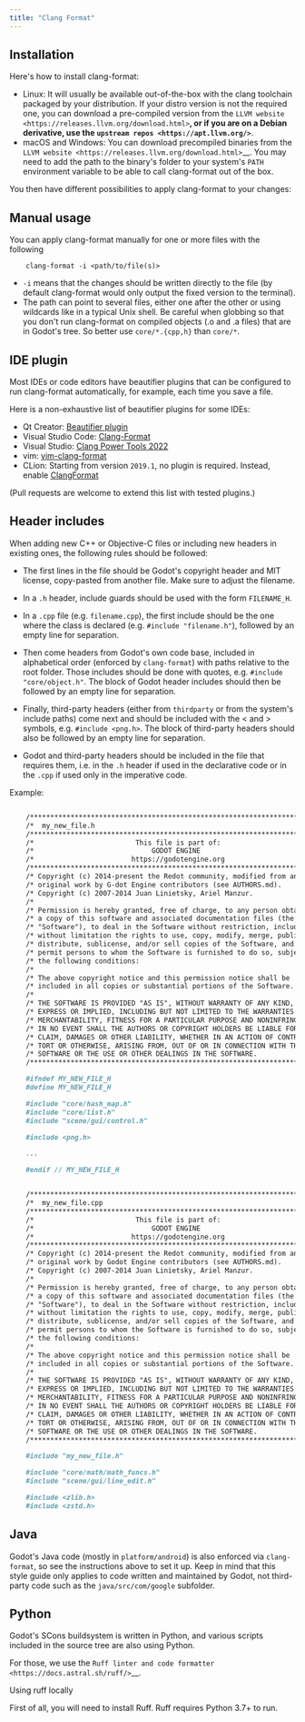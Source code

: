 ```yaml
---
title: "Clang Format"
---
```


## Installation


Here's how to install clang-format:

- Linux: It will usually be available out-of-the-box with the clang toolchain
packaged by your distribution. If your distro version is not the required one,
you can download a pre-compiled version from the
`LLVM website <https://releases.llvm.org/download.html>`__, or if you are on
a Debian derivative, use the `upstream repos <https://apt.llvm.org/>`__.
- macOS and Windows: You can download precompiled binaries from the
`LLVM website <https://releases.llvm.org/download.html>`__. You may need to add
the path to the binary's folder to your system's ``PATH`` environment
variable to be able to call clang-format out of the box.

You then have different possibilities to apply clang-format to your changes:

## Manual usage

You can apply clang-format manually for one or more files with the following
```astro
    clang-format -i <path/to/file(s)>
```
- ``-i`` means that the changes should be written directly to the file (by
default clang-format would only output the fixed version to the terminal).
- The path can point to several files, either one after the other or using
wildcards like in a typical Unix shell. Be careful when globbing so that
you don't run clang-format on compiled objects (.o and .a files) that are
in Godot's tree. So better use ``core/*.{cpp,h}`` than ``core/*``.


## IDE plugin

Most IDEs or code editors have beautifier plugins that can be configured to run
clang-format automatically, for example, each time you save a file.

Here is a non-exhaustive list of beautifier plugins for some IDEs:

- Qt Creator: [Beautifier plugin](https://doc.qt.io/qtcreator/creator-beautifier.html)
- Visual Studio Code: [Clang-Format](https://marketplace.visualstudio.com/items?itemName=xaver.clang-format)
- Visual Studio: [Clang Power Tools 2022](https://marketplace.visualstudio.com/items?itemName=caphyon.ClangPowerTools2022)
- vim: [vim-clang-format](https://github.com/rhysd/vim-clang-format)
- CLion: Starting from version ``2019.1``, no plugin is required. Instead, enable
[ClangFormat](https://www.jetbrains.com/help/clion/clangformat-as-alternative-formatter.html#clion-support)

(Pull requests are welcome to extend this list with tested plugins.)


## Header includes

When adding new C++ or Objective-C files or including new headers in existing
ones, the following rules should be followed:

- The first lines in the file should be Godot's copyright header and MIT
license, copy-pasted from another file. Make sure to adjust the filename.
- In a ``.h`` header, include guards should be used with the form
``FILENAME_H``.

- In a ``.cpp`` file (e.g. ``filename.cpp``), the first include should be the
one where the class is declared (e.g. ``#include "filename.h"``), followed by
an empty line for separation.
- Then come headers from Godot's own code base, included in alphabetical order
(enforced by ``clang-format``) with paths relative to the root folder. Those
includes should be done with quotes, e.g. ``#include "core/object.h"``. The
block of Godot header includes should then be followed by an empty line for
separation.
- Finally, third-party headers (either from ``thirdparty`` or from the system's
include paths) come next and should be included with the < and > symbols, e.g.
``#include <png.h>``. The block of third-party headers should also be followed
by an empty line for separation.
- Godot and third-party headers should be included in the file that requires
them, i.e. in the `.h` header if used in the declarative code or in the `.cpp`
if used only in the imperative code.

Example:

```md title="my_new_file.h" "[rocket]"

    /**************************************************************************/
    /*  my_new_file.h                                                         */
    /**************************************************************************/
    /*                         This file is part of:                          */
    /*                             GODOT ENGINE                               */
    /*                        https://godotengine.org                         */
    /**************************************************************************/
    /* Copyright (c) 2014-present the Redot community, modified from an       */
    /* original work by G-dot Engine contributors (see AUTHORS.md).           */
    /* Copyright (c) 2007-2014 Juan Linietsky, Ariel Manzur.                  */
    /*                                                                        */
    /* Permission is hereby granted, free of charge, to any person obtaining  */
    /* a copy of this software and associated documentation files (the        */
    /* "Software"), to deal in the Software without restriction, including    */
    /* without limitation the rights to use, copy, modify, merge, publish,    */
    /* distribute, sublicense, and/or sell copies of the Software, and to     */
    /* permit persons to whom the Software is furnished to do so, subject to  */
    /* the following conditions:                                              */
    /*                                                                        */
    /* The above copyright notice and this permission notice shall be         */
    /* included in all copies or substantial portions of the Software.        */
    /*                                                                        */
    /* THE SOFTWARE IS PROVIDED "AS IS", WITHOUT WARRANTY OF ANY KIND,        */
    /* EXPRESS OR IMPLIED, INCLUDING BUT NOT LIMITED TO THE WARRANTIES OF     */
    /* MERCHANTABILITY, FITNESS FOR A PARTICULAR PURPOSE AND NONINFRINGEMENT. */
    /* IN NO EVENT SHALL THE AUTHORS OR COPYRIGHT HOLDERS BE LIABLE FOR ANY   */
    /* CLAIM, DAMAGES OR OTHER LIABILITY, WHETHER IN AN ACTION OF CONTRACT,   */
    /* TORT OR OTHERWISE, ARISING FROM, OUT OF OR IN CONNECTION WITH THE      */
    /* SOFTWARE OR THE USE OR OTHER DEALINGS IN THE SOFTWARE.                 */
    /**************************************************************************/

    #ifndef MY_NEW_FILE_H
    #define MY_NEW_FILE_H

    #include "core/hash_map.h"
    #include "core/list.h"
    #include "scene/gui/control.h"

    #include <png.h>

    ...

    #endif // MY_NEW_FILE_H
```

```md title="my_new_file.cpp" "[rocket]"

    /**************************************************************************/
    /*  my_new_file.cpp                                                       */
    /**************************************************************************/
    /*                         This file is part of:                          */
    /*                             GODOT ENGINE                               */
    /*                        https://godotengine.org                         */
    /**************************************************************************/
    /* Copyright (c) 2014-present the Redot community, modified from an       */
    /* original work by Godot Engine contributors (see AUTHORS.md).           */
    /* Copyright (c) 2007-2014 Juan Linietsky, Ariel Manzur.                  */
    /*                                                                        */
    /* Permission is hereby granted, free of charge, to any person obtaining  */
    /* a copy of this software and associated documentation files (the        */
    /* "Software"), to deal in the Software without restriction, including    */
    /* without limitation the rights to use, copy, modify, merge, publish,    */
    /* distribute, sublicense, and/or sell copies of the Software, and to     */
    /* permit persons to whom the Software is furnished to do so, subject to  */
    /* the following conditions:                                              */
    /*                                                                        */
    /* The above copyright notice and this permission notice shall be         */
    /* included in all copies or substantial portions of the Software.        */
    /*                                                                        */
    /* THE SOFTWARE IS PROVIDED "AS IS", WITHOUT WARRANTY OF ANY KIND,        */
    /* EXPRESS OR IMPLIED, INCLUDING BUT NOT LIMITED TO THE WARRANTIES OF     */
    /* MERCHANTABILITY, FITNESS FOR A PARTICULAR PURPOSE AND NONINFRINGEMENT. */
    /* IN NO EVENT SHALL THE AUTHORS OR COPYRIGHT HOLDERS BE LIABLE FOR ANY   */
    /* CLAIM, DAMAGES OR OTHER LIABILITY, WHETHER IN AN ACTION OF CONTRACT,   */
    /* TORT OR OTHERWISE, ARISING FROM, OUT OF OR IN CONNECTION WITH THE      */
    /* SOFTWARE OR THE USE OR OTHER DEALINGS IN THE SOFTWARE.                 */
    /**************************************************************************/

    #include "my_new_file.h"

    #include "core/math/math_funcs.h"
    #include "scene/gui/line_edit.h"

    #include <zlib.h>
    #include <zstd.h>
```
## Java

Godot's Java code (mostly in ``platform/android``) is also enforced via
``clang-format``, so see the instructions above to set it up. Keep in mind that
this style guide only applies to code written and maintained by Godot, not
third-party code such as the ``java/src/com/google`` subfolder.

## Python

Godot's SCons buildsystem is written in Python, and various scripts included
in the source tree are also using Python.

For those, we use the `Ruff linter and code formatter <https://docs.astral.sh/ruff/>`__.

Using ruff locally

First of all, you will need to install Ruff. Ruff requires Python 3.7+ to run.

